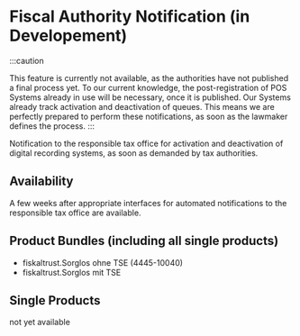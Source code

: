 # Fiscal Authority Notification (in Developement)

:::caution 

This feature is currently not available, as the authorities have not published a final process yet. To our current knowledge, the post-registration of POS Systems already in use will be necessary, once it is published.
Our Systems already track activation and deactivation of queues. This means we are perfectly prepared to perform these notifications, as soon as the lawmaker defines the process.
:::

Notification to the responsible tax office for activation and deactivation of digital recording systems, as soon as demanded by tax authorities. 

## Availability

A few weeks after appropriate interfaces for automated notifications to the responsible tax office are available.

## Product Bundles (including all single products)

- fiskaltrust.Sorglos ohne TSE (4445-10040)
- fiskaltrust.Sorglos mit TSE

## Single Products

not yet available